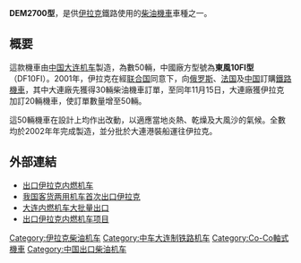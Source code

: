 {{Infobox Locomotive|
name=DEM2700|
image=Iraq; diesel locomotive DEM2716.jpg|
powertype=柴油|
builder=[[大连机车|大连机车]]|
buildmodel=DF10FI|
builddate=2002年|
totalproduction=50|
whytetype=0-6-6-0|
uicclass=Co'Co'|
gauge=1,435 mm|
enginetype=12V240ZJD|
cylindercount=12|
topspeed=140 km/h|

}}
'''DEM2700型'''，是供[[伊拉克|伊拉克]]鐵路使用的[[柴油機車|柴油機車]]車種之一。

==概要==
這款機車由[[中国|中国]][[大连机车|大连机车]]製造，為數50輛，中國廠方型號為'''東風10FI型'''（DF10FI）。2001年，伊拉克在經[[联合国|联合国]]同意下，向[[俄罗斯|俄罗斯]]、[[法国|法国]]及[[中国|中国]]訂購[[鐵路機車|鐵路機車]]，其中大連廠先獲得30輛柴油機車訂單，至同年11月15日，大連廠獲伊拉克加訂20輛機車，使訂單數量增至50輛。

這50輛機車在設計上均作出改動，以適應當地炎熱、乾燥及大風沙的氣候。全數均於2002年年完成製造，並分批於大連港裝船運往伊拉克。

==外部連結==
*[http://www.dloco.com/ebusiness/GB/product_detail.asp?catalogid=17&productid=4 出口伊拉克内燃机车] {{Wayback|url=http://www.dloco.com/ebusiness/GB/product_detail.asp?catalogid=17&productid=4 |date=20071020105653 }}
*[http://www.chinamet.com.cn/cn/meinfo/jmkx/details.jsp?id=27563 我国客货两用机车首次出口伊拉克]{{dead link|date=2017年11月 |bot=InternetArchiveBot |fix-attempted=yes }}
*[http://news.xinhuanet.com/chanjing/2002-06/18/content_445542.htm 大连内燃机车大批量出口] {{Wayback|url=http://news.xinhuanet.com/chanjing/2002-06/18/content_445542.htm |date=20040921203357 }}
*[http://www.cnrgc.com/LISTS/article/_MAINPAGE/gjmy/default3.aspx?id=1149 出口伊拉克内燃机车项目] {{Wayback|url=http://www.cnrgc.com/LISTS/article/_MAINPAGE/gjmy/default3.aspx?id=1149 |date=20070909110445 }}

{{loco-stub}}
[[Category:伊拉克柴油机车|Category:伊拉克柴油机车]]
[[Category:中车大连制铁路机车|Category:中车大连制铁路机车]]
[[Category:Co-Co軸式機車|Category:Co-Co軸式機車]]
[[Category:中国出口柴油机车|Category:中国出口柴油机车]]